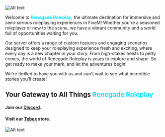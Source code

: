 ![Alt text](https://r2.fivemanage.com/HyZXlOXEkhENTTMFwiyRE/images/RenegadeRoleplay.png "Renegade Roleplay")

Welcome to <font color="#00E5FF">**Renegade Roleplay**</font>, the ultimate destination for immersive and semi-serious roleplaying experiences in FiveM! Whether you're a seasoned roleplayer or new to the scene, we have a vibrant community and a world full of opportunities waiting for you. 

Our server offers a range of custom features and engaging scenarios designed to keep your roleplaying experience fresh and exciting, where every day is a new chapter in your story. From high-stakes heists to petty crimes, the world of Renegade Roleplay is yours to explore and shape. So get ready to make your mark, and let the adventures begin!

We're thrilled to have you with us and can't wait to see what incredible stories you'll create!

## Your Gateway to All Things <font color="#00E5FF"> Renegade Roleplay </font>

#### Join our [Discord](https://discord.gg/renegaderoleplay).

#### Visit our [Tebex](https://store.renegaderp.net) store.

![Alt text](https://r2.fivemanage.com/HyZXlOXEkhENTTMFwiyRE/images/GTAVSkyline.JPG "Renegade Roleplay")

